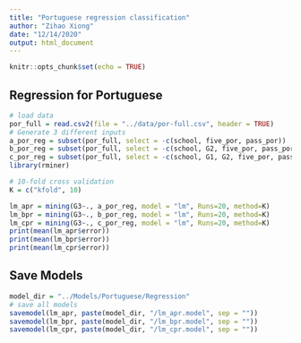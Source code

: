 ```yaml
---
title: "Portuguese regression classification"
author: "Zihao Xiong"
date: "12/14/2020"
output: html_document
---
```


```r
knitr::opts_chunk$set(echo = TRUE)
```

## Regression for Portuguese

```r
# load data
por_full = read.csv2(file = "../data/por-full.csv", header = TRUE)
# Generate 3 different inputs
a_por_reg = subset(por_full, select = -c(school, five_por, pass_por)) 
b_por_reg = subset(por_full, select = -c(school, G2, five_por, pass_por)) 
c_por_reg = subset(por_full, select = -c(school, G1, G2, five_por, pass_por)) 
library(rminer)

# 10-fold cross validation 
K = c("kfold", 10)
```

```r
lm_apr = mining(G3~., a_por_reg, model = "lm", Runs=20, method=K)
lm_bpr = mining(G3~., b_por_reg, model = "lm", Runs=20, method=K)
lm_cpr = mining(G3~., c_por_reg, model = "lm", Runs=20, method=K)
print(mean(lm_apr$error))
print(mean(lm_bpr$error))
print(mean(lm_cpr$error))
```


## Save Models
```r
model_dir = "../Models/Portuguese/Regression"
# save all models
savemodel(lm_apr, paste(model_dir, "/lm_apr.model", sep = ""))
savemodel(lm_bpr, paste(model_dir, "/lm_bpr.model", sep = ""))
savemodel(lm_cpr, paste(model_dir, "/lm_cpr.model", sep = ""))
```
